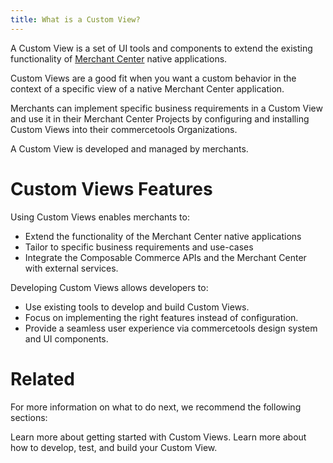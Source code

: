 ```yaml
---
title: What is a Custom View?
---
```


A Custom View is a set of UI tools and components to extend the existing functionality of [Merchant Center](https://commercetools.com/features/business-tooling) native applications.

Custom Views are a good fit when you want a custom behavior in the context of a specific view of a native Merchant Center application.

Merchants can implement specific business requirements in a Custom View and use it in their Merchant Center Projects by configuring and installing Custom Views into their commercetools Organizations.

A Custom View is developed and managed by merchants.

# Custom Views Features

Using Custom Views enables merchants to:

* Extend the functionality of the Merchant Center native applications
* Tailor to specific business requirements and use-cases
* Integrate the Composable Commerce APIs and the Merchant Center with external services.

Developing Custom Views allows developers to:

* Use existing tools to develop and build Custom Views.
* Focus on implementing the right features instead of configuration.
* Provide a seamless user experience via commercetools design system and UI components.

# Related

For more information on what to do next, we recommend the following sections:

<Cards smallTitle clickable>
  <Card
    title="Getting Started"
    href="/getting-started"
  >
    Learn more about getting started with Custom Views.
  </Card>
  <Card
    title="Development guidelines"
    href="/development"
  >
    Learn more about how to develop, test, and build your Custom View.
  </Card>
</Cards>
